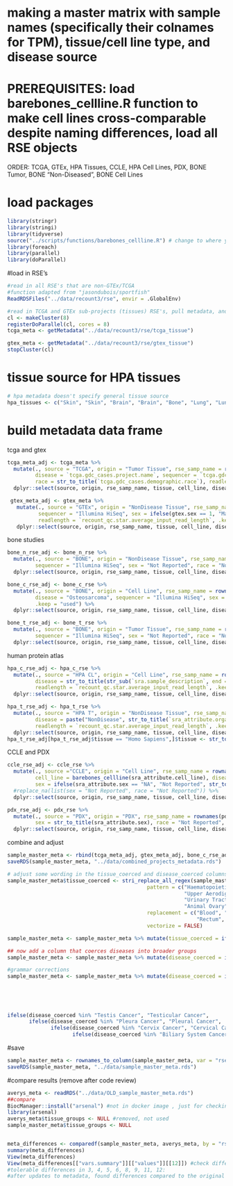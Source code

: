 # making a master matrix with sample names (specifically their colnames for TPM), tissue/cell line type, and disease source
# PREREQUISITES: load barebones_cellline.R function to make cell lines cross-comparable despite naming differences, load all RSE objects
ORDER: TCGA, GTEx, HPA Tissues, CCLE, HPA Cell Lines, PDX, BONE Tumor, BONE "Non-Diseased", BONE Cell Lines

# load packages
```r
library(stringr)
library(stringi)
library(tidyverse)
source("../scripts/functions/barebones_cellline.R") # change to where you have this function script saved
library(foreach)
library(parallel)
library(doParallel)
```

#load in RSE's
```r
#read in all RSE's that are non-GTEx/TCGA
#function adapted from "jasondubois/sportfish"
ReadRDSFiles("../data/recount3/rse", envir = .GlobalEnv)

#read in TCGA and GTEx sub-projects (tissues) RSE's, pull metadata, and rbind by larger project (TCGA and GTEx)
cl <- makeCluster(8)
registerDoParallel(cl, cores = 8)
tcga_meta <- getMetadata("../data/recount3/rse/tcga_tissue")

gtex_meta <- getMetadata("../data/recount3/rse/gtex_tissue")
stopCluster(cl) 
```
# tissue source for HPA tissues
```r
# hpa metadata doesn't specify general tissue source
hpa_tissues <- c("Skin", "Skin", "Brain", "Brain", "Bone", "Lung", "Lung", "Colon", "Colon", "Kidney", "Kidney", "Cervix", "Cervix", "Liver", "Liver", "Breast", "Breast", "Prostate", "Prostate", "Bladder", "Bladder", "Brain", "Brain")
```

# build metadata data frame
tcga and gtex
```r
tcga_meta_adj <- tcga_meta %>% 
  mutate(., source = "TCGA", origin = "Tumor Tissue", rse_samp_name = rownames(tcga_meta), tissue = `tcga.gdc_cases.project.primary_site`, cell_line = NA, 
         disease = `tcga.gdc_cases.project.name`, sequencer = `tcga.gdc_platform`, sex = str_to_title(`tcga.gdc_cases.demographic.gender`), 
         race = str_to_title(`tcga.gdc_cases.demographic.race`), readlength = `recount_qc.star.average_input_read_length`, .keep = "used") %>% replace_na(list(sex = "Not Reported", race = "Not reported")) %>% #replace NAs with 'not reported'
  dplyr::select(source, origin, rse_samp_name, tissue, cell_line, disease, sequencer, sex, race, readlength)

 gtex_meta_adj <- gtex_meta %>% 
   mutate(., source = "GTEx", origin = "NonDisease Tissue", rse_samp_name = rownames(gtex_meta), tissue = `gtex.smts`, cell_line = NA, disease = paste("NonDisease", `gtex.smts`), 
          sequencer = "Illumina HiSeq", sex = ifelse(gtex.sex == 1, "Male", ifelse(gtex.sex == 2, "Female", "Not Reported")), race = "Not Reported", 
          readlength = `recount_qc.star.average_input_read_length`, .keep = "used") %>% 
   dplyr::select(source, origin, rse_samp_name, tissue, cell_line, disease, sequencer, sex, race, readlength)
```

bone studies
```r
bone_n_rse_adj <- bone_n_rse %>% 
  mutate(., source = "BONE", origin = "NonDisease Tissue", rse_samp_name = rownames(bone_n_rse), tissue = "Bone", cell_line = NA, disease = "NonDisease Bone", 
         sequencer = "Illumina HiSeq", sex = "Not Reported", race = "Not Reported", readlength = `recount_qc.star.average_input_read_length`, .keep = "used") %>% 
  dplyr::select(source, origin, rse_samp_name, tissue, cell_line, disease, sequencer, sex, race, readlength)

bone_c_rse_adj <- bone_c_rse %>% 
  mutate(., source = "BONE", origin = "Cell Line", rse_samp_name = rownames(bone_c_rse), tissue = "Bone", cell_line = barebones_cellline(`sra_attribute.source_name`), 
         disease = "Osteosarcoma", sequencer = "Illumina HiSeq", sex = "Not Reported", race = "Not Reported", readlength = `recount_qc.star.average_input_read_length`, 
         .keep = "used") %>%
  dplyr::select(source, origin, rse_samp_name, tissue, cell_line, disease, sequencer, sex, race, readlength)

bone_t_rse_adj <- bone_t_rse %>% 
  mutate(., source = "BONE", origin = "Tumor Tissue", rse_samp_name = rownames(bone_t_rse), tissue = "Bone", cell_line = NA, disease = "Osteosarcoma", 
         sequencer = "Illumina HiSeq", sex = "Not Reported", race = "Not Reported", readlength = `recount_qc.star.average_input_read_length`, .keep = "used") %>% 
  dplyr::select(source, origin, rse_samp_name, tissue, cell_line, disease, sequencer, sex, race, readlength)
```

human protein atlas
```r
hpa_c_rse_adj <- hpa_c_rse %>% 
  mutate(., source = "HPA CL", origin = "Cell Line", rse_samp_name = rownames(hpa_c_rse), tissue = hpa_tissues, cell_line = str_sub(`sra.sample_name`, end = -2), 
         disease = str_to_title(str_sub(`sra.sample_description`, end = -10)), sequencer = "Illumina HiSeq", sex = "Not Reported", race = "Not Reported", 
         readlength = `recount_qc.star.average_input_read_length`, .keep = "used") %>% 
  dplyr::select(source, origin, rse_samp_name, tissue, cell_line, disease, sequencer, sex, race, readlength)

hpa_t_rse_adj <- hpa_t_rse %>% 
  mutate(., source = "HPA T", origin = "NonDisease Tissue", rse_samp_name = rownames(hpa_t_rse), tissue = str_to_title(`sra_attribute.organism_part`), cell_line = NA, 
         disease = paste("NonDisease", str_to_title(`sra_attribute.organism_part`)), sequencer = "Illumina HiSeq", sex = "Not Reported", race = "Not Reported", 
         readlength = `recount_qc.star.average_input_read_length`, .keep = "used") %>%
  dplyr::select(source, origin, rse_samp_name, tissue, cell_line, disease, sequencer, sex, race, readlength)
hpa_t_rse_adj[hpa_t_rse_adj$tissue == "Homo Sapiens",]$tissue <- str_to_title(hpa_t_rse[hpa_t_rse$sra_attribute.organism_part == "Homo sapiens",]$sra_attribute.INSDC_status) # a few cells' columns of this RSE are shifted to the left for some reason
```

CCLE and PDX
```r
ccle_rse_adj <- ccle_rse %>% 
  mutate(., source ="CCLE", origin = "Cell Line", rse_samp_name = rownames(ccle_rse), tissue = str_to_title(gsub("_", " ", `sra_attribute.tissue`)), 
         cell_line = barebones_cellline(sra_attribute.cell_line), disease = str_to_title(gsub("_", " ", `sra_attribute.disease`)), sequencer = "Illumina HiSeq", 
         sex = ifelse(sra_attribute.sex == "NA", "Not Reported", str_to_title(sra_attribute.sex)), race = ifelse(sra_attribute.ethnicity == "NA", "Not Reported", `sra_attribute.ethnicity`), readlength = `recount_qc.star.average_input_read_length`, .keep = "used") %>% 
  #replace_na(list(sex = "Not Reported", race = "Not Reported")) %>%
  dplyr::select(source, origin, rse_samp_name, tissue, cell_line, disease, sequencer, sex, race, readlength)

pdx_rse_adj <- pdx_rse %>% 
  mutate(., source = "PDX", origin = "PDX", rse_samp_name = rownames(pdx_rse), tissue = "Brain", cell_line = NA, disease = "Glioblastoma", sequencer = "Illumina HiSeq", 
         sex = str_to_title(sra_attribute.sex), race = "Not Reported", readlength = `recount_qc.star.average_input_read_length`, .keep = "used") %>% 
  dplyr::select(source, origin, rse_samp_name, tissue, cell_line, disease, sequencer, sex, race, readlength)
```
combine and adjust
```r
sample_master_meta <- rbind(tcga_meta_adj, gtex_meta_adj, bone_c_rse_adj, bone_n_rse_adj, bone_t_rse_adj, hpa_c_rse_adj, hpa_t_rse_adj, ccle_rse_adj, pdx_rse_adj)
saveRDS(sample_master_meta, "../data/combined_projects_metadata.rds")

# adjust some wording in the tissue_coerced and disease_coerced columns
sample_master_meta$tissue_coerced <- stri_replace_all_regex(sample_master_meta$tissue,
                                             pattern = c("Haematopoietic And Lymphoid Tissue|Lymph Nodes|Bone Marrow|Lymph Node", "Bile Duct|Biliary Tract", "Autonomic Ganglia", 
                                                         "Upper Aerodigestive Tract", "Central Nervous System|Cerebral Cortex", "Large Intestine|Colon Adenocarcinoma", 
                                                         "Urinary Tract", "Endometrium", "Oesophagus", "Cervix Uteri", "Rectum Adenocarcinoma", "Gall Bladder", "Duodenum", 
                                                         "Animal Ovary"),
                                             replacement = c("Blood", "Biliary System", "Nerve", "Head and Neck", "Brain", "Colon", "Bladder", "Uterus", "Esophagus", "Cervix", 
                                                             "Rectum", "Gallbladder", "Small Intestine", "Ovary"),
                                             vectorize = FALSE)

sample_master_meta <- sample_master_meta %>% mutate(tissue_coerced = ifelse(tissue %in% "Colorectal", ifelse(disease %in% "Colon Adenocarcinoma", "Colon", ifelse(disease %in% "Rectum Adenocarcinoma", "Rectum", tissue_coerced)), tissue_coerced))

## now add a column that coerces diseases into broader groups
sample_master_meta <- sample_master_meta %>% mutate(disease_coerced = ifelse(origin %in% c("Cell Line", "PDX", "Tumor Tissue"), paste(tissue_coerced, "Cancer"), paste("NonDisease", tissue_coerced)))

#grammar corrections 
sample_master_meta <- sample_master_meta %>% mutate(disease_coerced = ifelse(disease_coerced %in% "Uterus Cancer", "Uterine Cancer",
                                                                             ifelse(disease_coerced %in% "Ovary Cancer", "Ovarian Cancer",
                                                                                    ifelse(disease_coerced %in% "Esophagus Cancer", "Esophageal Cancer",
                                                                                           ifelse(disease_coerced %in% "Adrenal Gland Cancer", "Adrenal Cancer",
                                                                                                  ifelse(disease_coerced %in% "Pancreas Cancer", "Pancreatic Cancer",
                                                                                                         ifelse(disease_coerced %in% "Rectum Cancer", "Rectal Cancer",
ifelse(disease_coerced %in% "Testis Cancer", "Testicular Cancer",
       ifelse(disease_coerced %in% "Pleura Cancer", "Pleural Cancer",
              ifelse(disease_coerced %in% "Cervix Cancer", "Cervical Cancer",
                     ifelse(disease_coerced %in% "Biliary System Cancer", "Biliary Cancer", disease_coerced)))))))))))

```

#save
```r
sample_master_meta <- rownames_to_column(sample_master_meta, var = "rse_sampname")
saveRDS(sample_master_meta, "../data/sample_master_meta.rds")
```

#compare results (remove after code review)
```r
averys_meta <- readRDS("../data/OLD_sample_master_meta.rds")
##compare
BiocManager::install("arsenal") #not in docker image , just for checking results
library(arsenal) 
averys_meta$tissue_groups <- NULL #removed, not used
sample_master_meta$tissue_groups <- NULL 


meta_differences <- comparedf(sample_master_meta, averys_meta, by = "rse_sampname") 
summary(meta_differences)
View(meta_differences)
View(meta_differences[["vars.summary"]][["values"]][[12]]) #check differences by columns
#tolerable differences in 3, 4, 5, 6, 8, 9, 11, 12:
#after updates to metadata, found differences compared to the original in 'control' -> 'nondisease' rewording, differences in tissue (but not carried over to tissue_coerced, which is the only thing used), differences in cell line upper/lower case, differences in tissue upper/lower case
```

